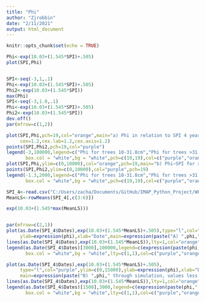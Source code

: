 ```yaml
---
title: "Phi"
author: "Zjrobbin"
date: "2/11/2021"
output: html_document
---
```


```r
knitr::opts_chunk$set(echo = TRUE)
```


```r
Phi<-exp(10.03+(1.545*SPI)+.505)
plot(SPI,Phi)


SPI<-seq(-3,1,.1)
Phi<-exp(10.03+(1.545*SPI)+.505)
Phi2<-exp(10.03+(1.545*SPI))
max(Phi)
SPI<-seq(-3,1.0,.1)
Phi<-exp(10.03+(1.545*SPI)+.505)
Phi2<-exp(10.03+(1.545*SPI))
dev.off()
par(mfrow=c(1,2))

plot(SPI,Phi,pch=19,col="orange",main="a) Phi in relation to SPI 4 year lag",
     cex=1.2,cex.lab=1.2,cex.axis=1.2)
points(SPI,Phi2,pch=19,col="purple")
legend(-3,100000,legend=c("Phi for trees 10-31.8cm","Phi for trees >31.8cm"),
       box.col = "white",bg = "white",pch=c(19,19),col=c("purple","orange"))
plot(SPI,Phi,ylim=c(0,10000),col="orange",pch=19,main="b) Phi~SPI for ranges less than 10,000",cex=1.2,cex.lab=1.2,cex.axis=1.2)
points(SPI,Phi2,ylim=c(0,10000),col="purple",pch=19)
legend(-1.3,2000,legend=c("Phi for trees 10-31.8cm","Phi for trees >31.8cm"),
       box.col = "white",bg = "white",pch=c(19,19),col=c("purple","orange"))

```

```r
SPI_4<-read.csv("C:/Users/zacha/Documents/GitHub/IMAP_Python_Project/WPB_Model/WPB_Inputs/WPB_SPI_620.csv")
MeanLS<-rowMeans(SPI_4[,c(3:6)])

exp(10.03+(1.545*max(MeanLS)))


par(mfrow=c(2,1))
plot(as.Date(SPI_4$Dates),exp(10.03+(1.545*MeanLS)+.505),type="l",col="purple",
     ylab=expression(phi),xlab="Date",main=expression(paste("A) ",phi," through simulation")),cex=1.2,cex.lab=1.2,cex.axis=1.2)
lines(as.Date(SPI_4$Dates),exp(10.03+(1.545*MeanLS)),lty=1,col="orange")
legend(as.Date(SPI_4$Dates)[3000],100000,legend=c(expression(paste(phi," for trees 10-31.8cm")) ,expression(paste(phi," for trees >31.8cm"))),
       box.col = "white",bg = "white",lty=c(1,1),col=c("purple","orange"))

plot(as.Date(SPI_4$Dates),exp(10.03+(1.545*MeanLS)+.505),
     type="l",col="purple",ylim=c(0,15000),ylab=expression(phi),xlab="Date",
     main=expression(paste("B) ",phi," through simulation, values less than 15,000")),cex=1.2,cex.lab=1.2,cex.axis=1.2)
lines(as.Date(SPI_4$Dates),exp(10.03+(1.545*MeanLS)),lty=1,col="orange")
legend(as.Date(SPI_4$Dates)[1500],3000,legend=c(expression(paste(phi," for trees 10-31.8cm")),expression(paste(phi," for trees >31.8cm"))),
       box.col = "white",bg = "white",lty=c(1,1),col=c("purple","orange"))
```

